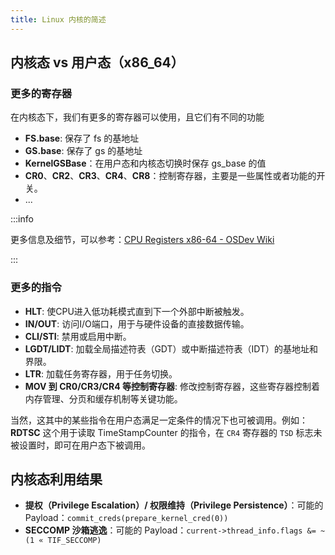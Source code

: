 ```yaml
---
title: Linux 内核的简述
---
```


## 内核态 vs 用户态（x86_64）
### 更多的寄存器
在内核态下，我们有更多的寄存器可以使用，且它们有不同的功能
- **FS.base**: 保存了 fs 的基地址
- **GS.base**: 保存了 gs 的基地址
- **KernelGSBase**：在用户态和内核态切换时保存 gs_base 的值
- **CR0**、**CR2**、**CR3**、**CR4**、**CR8**：控制寄存器，主要是一些属性或者功能的开关。
- ...

:::info

更多信息及细节，可以参考：[CPU Registers x86-64 - OSDev Wiki](https://wiki.osdev.org/CPU_Registers_x86-64#FS.base.2C_GS.base)

:::



### 更多的指令

- **HLT**: 使CPU进入低功耗模式直到下一个外部中断被触发。
- **IN/OUT**: 访问I/O端口，用于与硬件设备的直接数据传输。
- **CLI/STI**: 禁用或启用中断。
- **LGDT/LIDT**: 加载全局描述符表（GDT）或中断描述符表（IDT）的基地址和界限。
- **LTR**: 加载任务寄存器，用于任务切换。
- **MOV 到 CR0/CR3/CR4 等控制寄存器**: 修改控制寄存器，这些寄存器控制着内存管理、分页和缓存机制等关键功能。

当然，这其中的某些指令在用户态满足一定条件的情况下也可被调用。例如：**RDTSC** 这个用于读取 TimeStampCounter 的指令，在 `CR4` 寄存器的 `TSD` 标志未被设置时，即可在用户态下被调用。



## 内核态利用结果

- **提权（Privilege Escalation）/ 权限维持（Privilege Persistence）**：可能的 Payload：`commit_creds(prepare_kernel_cred(0))`
- **SECCOMP 沙箱逃逸**：可能的 Payload：`current->thread_info.flags &= ~(1 « TIF_SECCOMP)`

